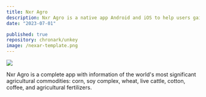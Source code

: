 ```yaml
---
title: Nxr Agro
description: Nxr Agro is a native app Android and iOS to help users gain daily acces to information from market open to close. 
date: "2023-07-01"

published: true
repository: chronark/unkey
image: /nexar-template.png
---
```


![](/nxr-page-article.png)

Nxr Agro is a complete app with information of the world's most significant agricultural commodities: corn, soy complex, wheat, live cattle, cotton, coffee, and agricultural fertilizers.
